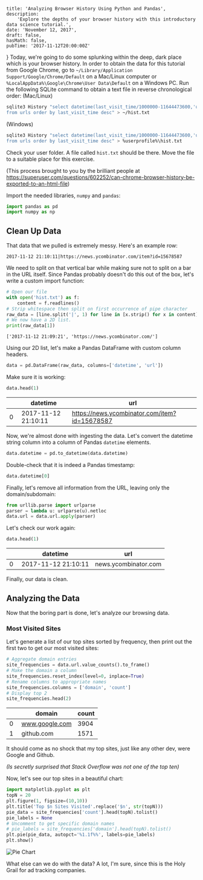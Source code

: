 	title: 'Analyzing Browser History Using Python and Pandas',
	description:
		'Explore the depths of your browser history with this introductory data science tutorial.',
	date: 'November 12, 2017',
	draft: false,
	hasMath: false,
	pubTime: '2017-11-12T20:00:00Z'
}
Today, we're going to do some splunking within the deep, dark place which is your browser history.
In order to obtain the data for this tutorial from Google Chrome, go to
`~/Library/Application Support/Google/Chrome/Default`
on a Mac/Linux computer or `%LocalAppData%\Google\Chrome\User Data\Default` on a Windows PC.
Run the following SQLite command to obtain a text file in reverse chronological order:
(Mac/Linux)
```bash
sqlite3 History "select datetime(last_visit_time/1000000-11644473600,'unixepoch'), url \
from urls order by last_visit_time desc" > ~/hist.txt
```
(Windows)
```bash
sqlite3 History "select datetime(last_visit_time/1000000-11644473600,'unixepoch'), url \
from urls order by last_visit_time desc" > %userprofile%\hist.txt
```

Check your user folder. A file called `hist.txt` should be there. Move the file to a suitable place for this exercise.

(This process brought to you by the brilliant people at <https://superuser.com/questions/602252/can-chrome-browser-history-be-exported-to-an-html-file>)

Import the needed libraries, `numpy` and `pandas`:

```python
import pandas as pd
import numpy as np
```

## Clean Up Data

That data that we pulled is extremely messy. Here's an example row:

```wiki
2017-11-12 21:10:11|https://news.ycombinator.com/item?id=15678587
```

We need to split on that vertical bar while making sure not to split on a bar in the URL itself.
Since Pandas probably doesn't do this out of the box, let's write a custom import function:

```python
# Open our file
with open('hist.txt') as f:
    content = f.readlines()
# Strip whitespace then split on first occurrence of pipe character
raw_data = [line.split('|', 1) for line in [x.strip() for x in content]]
# We now have a 2D list.
print(raw_data[1])
```

```wiki
['2017-11-12 21:09:21', 'https://news.ycombinator.com/']
```

Using our 2D list, let's make a Pandas DataFrame with custom column headers.

```python
data = pd.DataFrame(raw_data, columns=['datetime', 'url'])
```

Make sure it is working:

```python
data.head(1)
```

| &emsp; | datetime            | url                                           |
| ------ | ------------------- | --------------------------------------------- |
| 0      | 2017-11-12 21:10:11 | https://news.ycombinator.com/item?id=15678587 |

Now, we're almost done with ingesting the data. Let's convert the
datetime string column into a column of Pandas `datetime` elements.

```python
data.datetime = pd.to_datetime(data.datetime)
```

Double-check that it is indeed a Pandas timestamp:

```python
data.datetime[0]
```

Finally, let's remove all information from the URL, leaving only the domain/subdomain:

```python
from urllib.parse import urlparse
parser = lambda u: urlparse(u).netloc
data.url = data.url.apply(parser)
```

Let's check our work again:

```python
data.head(1)
```

| &emsp; | datetime            | url                  |
| ------ | ------------------- | -------------------- |
| 0      | 2017-11-12 21:10:11 | news.ycombinator.com |

Finally, our data is clean.

## Analyzing the Data

Now that the boring part is done, let's analyze our browsing data.

### Most Visited Sites

Let's generate a list of our top sites sorted by frequency, then print out the first two to get our most visited sites:

```python
# Aggregate domain entries
site_frequencies = data.url.value_counts().to_frame()
# Make the domain a column
site_frequencies.reset_index(level=0, inplace=True)
# Rename columns to appropriate names
site_frequencies.columns = ['domain', 'count']
# Display top 2
site_frequencies.head(2)
```

| &emsp; | domain         | count |
| ------ | -------------- | ----- |
| 0      | www.google.com | 3904  |
| 1      | github.com     | 1571  |

It should come as no shock that my top sites, just like any other dev, were Google and Github.

_(Is secretly surprised that Stack Overflow was not one of the top ten)_

Now, let's see our top sites in a beautiful chart:

```python
import matplotlib.pyplot as plt
topN = 20
plt.figure(1, figsize=(10,10))
plt.title('Top $n Sites Visited'.replace('$n', str(topN)))
pie_data = site_frequencies['count'].head(topN).tolist()
pie_labels = None
# Uncomment to get specific domain names
# pie_labels = site_frequencies['domain'].head(topN).tolist()
plt.pie(pie_data, autopct='%1.1f%%', labels=pie_labels)
plt.show()
```

![Pie Chart](/static/img/browser-hist-graph.jpg)

What else can we do with the data? A lot, I'm sure, since this is the Holy Grail for ad tracking companies.
